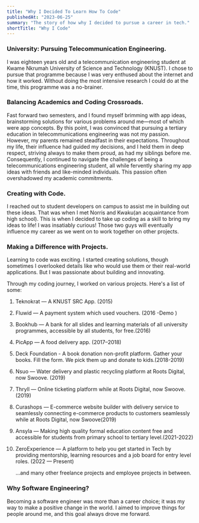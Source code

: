 ```yaml
---
title: "Why I Decided To Learn How To Code"
publishedAt: "2023-06-25"
summary: "The story of how why I decided to pursue a career in tech."
shortTitle: "Why I Code"
---
```


### University: Pursuing Telecommunication Engineering.

I was eighteen years old and a telecommunication engineering student at Kwame Nkrumah University of Science and Technology (KNUST). I chose to pursue that programme because I was very enthused about the internet and how it worked. Without doing the most intensive research I could do at the time, this programme was a no-brainer.

### Balancing Academics and Coding Crossroads.

Fast forward two semesters, and I found myself brimming with app ideas, brainstorming solutions for various problems around me—most of which were app concepts. By this point, I was convinced that pursuing a tertiary education in telecommunications engineering was not my passion. However, my parents remained steadfast in their expectations. Throughout my life, their influence had guided my decisions, and I held them in deep respect, striving always to make them proud, as had my siblings before me. Consequently, I continued to navigate the challenges of being a telecommunications engineering student, all while fervently sharing my app ideas with friends and like-minded individuals. This passion often overshadowed my academic commitments.

### Creating with Code.

I reached out to student developers on campus to assist me in building out these ideas. That was when I met Norris and Kwaku(an acquaintance from high school). This is when I decided to take up coding as a skill to bring my ideas to life! I was insatiably curious! Those two guys will eventually influence my career as we went on to work together on other projects.

### Making a Difference with Projects.

Learning to code was exciting. I started creating solutions, though sometimes I overlooked details like who would use them or their real-world applications. But I was passionate about building and innovating.

Through my coding journey, I worked on various projects. Here's a list of some:

1. Teknokrat — A KNUST SRC App. (2015)

2. Fluwid — A payment system which used vouchers. (2016 -Demo )

3. Bookhub — A bank for all slides and learning materials of all university programmes, accessible by all students, for free.(2016)

4. PicApp — A food delivery app. (2017–2018)

5. Deck Foundation - A book donation non-profit platform. Gather your books. Fill the form. We pick them up and donate to kids.(2018-2019)

6. Nsuo — Water delivery and plastic recycling platform at Roots Digital, now Swoove. (2019)

7. Thryll — Online ticketing platform while at Roots Digital, now Swoove. (2019)

8. Curashops — E-commerce website builder with delivery service to seamlessly connecting e-commerce products to customers seamlessly while at Roots Digital, now Swoove(2019)

9. Ansyla — Making high quality formal education content free and accessible for students from primary school to tertiary level.(2021-2022)

10. ZeroExperience — A platform to help you get started in Tech by providing mentorship, learning resources and a job board for entry level roles. (2022 — Present)

    …and many other freelance projects and employee projects in between.

### Why Software Engineering?

Becoming a software engineer was more than a career choice; it was my way to make a positive change in the world. I aimed to improve things for people around me, and this goal always drove me forward.
